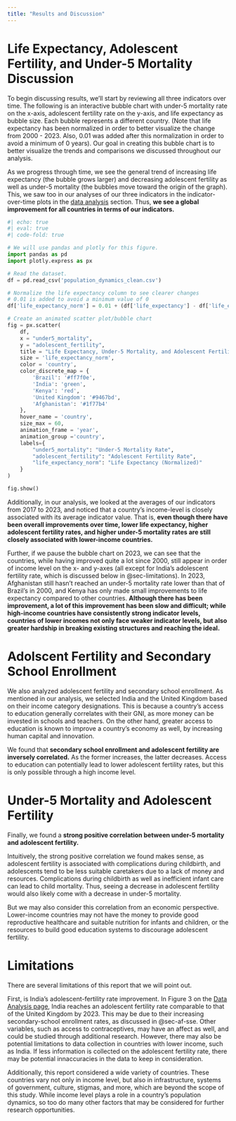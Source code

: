 ```yaml
---
title: "Results and Discussion"
---
```


# Life Expectancy, Adolescent Fertility, and Under-5 Mortality Discussion

To begin discussing results, we'll start by reviewing all three indicators over time. The following is an interactive bubble chart with under-5 mortality rate on the x-axis, adolescent fertility rate on the y-axis, and life expectancy as bubble size. Each bubble represents a different country. (Note that life expectancy has been normalized in order to better visualize the change from 2000 - 2023. Also, 0.01 was added after this normalization in order to avoid a minimum of 0 years). Our goal in creating this bubble chart is to better visualize the trends and comparisons we discussed throughout our analysis.

As we progress through time, we see the general trend of increasing life expectancy (the bubble grows larger) and decreasing adolescent fertility as well as under-5 mortality (the bubbles move toward the origin of the graph). This, we saw too in our analyses of our three indicators in the indicator-over-time plots in the [data analysis](data_analysis.qmd) section. Thus, **we see a global improvement for all countries in terms of our indicators.**

```python
#| echo: true
#| eval: true
#| code-fold: true

# We will use pandas and plotly for this figure.
import pandas as pd
import plotly.express as px

# Read the dataset.
df = pd.read_csv('population_dynamics_clean.csv')

# Normalize the life expectancy column to see clearer changes
# 0.01 is added to avoid a minimum value of 0
df['life_expectancy_norm'] = 0.01 + (df['life_expectancy'] - df['life_expectancy'].min()) / (df['life_expectancy'].max() - df['life_expectancy'].min())

# Create an animated scatter plot/bubble chart
fig = px.scatter(
    df,
    x = "under5_mortality",
    y = "adolescent_fertility",
    title = "Life Expectancy, Under-5 Mortality, and Adolescent Fertility Rate Over Time",
    size = 'life_expectancy_norm',
    color = 'country',
    color_discrete_map = {
        'Brazil': '#ff7f0e',
        'India': 'green',
        'Kenya': 'red',
        'United Kingdom': '#9467bd',
        'Afghanistan': '#1f77b4'
    },
    hover_name = 'country',
    size_max = 60,
    animation_frame = 'year',
    animation_group ='country',
    labels={
        "under5_mortality": "Under-5 Mortality Rate",
        "adolescent_fertility": "Adolescent Fertility Rate",
        "life_expectancy_norm": "Life Expectancy (Normalized)"
    }
)

fig.show()
```


Additionally, in our analysis, we looked at the averages of our indicators from 2017 to 2023, and noticed that a country's income-level is closely associated with its average indicator value. That is, **even though there have been overall improvements over time, lower life expectancy, higher adolescent fertility rates, and higher under-5 mortality rates are still closely associated with lower-income countries.**

Further, if we pause the bubble chart on 2023, we can see that the countries, while having improved quite a lot since 2000, still appear in order of income level on the x- and y-axes (all except for India's adolescent fertility rate, which is discussed below in @sec-limitations). In 2023, Afghanistan still hasn't reached an under-5 mortality rate lower than that of Brazil's in 2000, and Kenya has only made small improvements to life expectancy compared to other countries. **Although there has been improvement, a lot of this improvement has been slow and difficult; while high-income countries have consistently strong indicator levels, countries of lower incomes not only face weaker indicator levels, but also greater hardship in breaking existing structures and reaching the ideal.**

# Adolscent Fertility and Secondary School Enrollment {#sec-af-sse}

We also analyzed adolescent fertility and secondary school enrollment. As mentioned in our analysis, we selected India and the United Kingdom based on their income category designations. This is because a country's access to education generally correlates with their GNI, as more money can be invested in schools and teachers. On the other hand, greater access to education is known to improve a country's economy as well, by increasing human capital and innovation.

We found that **secondary school enrollment and adolescent fertility are inversely correlated.** As the former increases, the latter decreases. Access to education can potentially lead to lower adolescent fertility rates, but this is only possible through a high income level.

# Under-5 Mortality and Adolescent Fertility

Finally, we found a **strong positive correlation between under-5 mortality and adolescent fertility.**

Intuitively, the strong positive correlation we found makes sense, as adolescent fertility is associated with complications during childbirth, and adolescents tend to be less suitable caretakers due to a lack of money and resources. Complications during childbirth as well as inefficient infant care can lead to child mortality. Thus, seeing a decrease in adolescent fertility would also likely come with a decrease in under-5 mortality.

But we may also consider this correlation from an economic perspective. Lower-income countries may not have the money to provide good reproductive healthcare and suitable nutrition for infants and children, or the resources to build good education systems to discourage adolescent fertility.

# Limitations {#sec-limitations}

There are several limitations of this report that we will point out.

First, is India's adolescent-fertility rate improvement. In Figure 3 on the [Data Analysis page](data_analysis.qmd), India reaches an adolescent fertility rate comparable to that of the United Kingdom by 2023. This may be due to their increasing secondary-school enrollment rates, as discussed in @sec-af-sse. Other variables, such as access to contraceptives, may have an affect as well, and could be studied through additional research. However, there may also be potential limitations to data collection in countries with lower income, such as India. If less information is collected on the adolescent fertility rate, there may be potential innaccuracies in the data to keep in consideration.

Additionally, this report considered a wide variety of countries. These countries vary not only in income level, but also in infrastructure, systems of government, culture, stigmas, and more, which are beyond the scope of this study. While income level plays a role in a country's population dynamics, so too do many other factors that may be considered for further research opportunities.